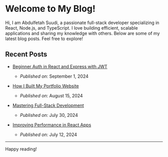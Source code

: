
# Welcome to My Blog!

Hi, I am Abdulfetah Suudi, a passionate full-stack developer specializing in React, Node.js, and TypeScript. I love building efficient, scalable applications and sharing my knowledge with others. Below are some of my latest blog posts. Feel free to explore!

## Recent Posts

-   [Beginner Auth in React and Express with JWT](blogs/beginner-auth)

    -   _Published on_: September 1, 2024

-   [How I Built My Portfolio Website](blogs/my-portfolio-website)

    -   _Published on_: August 15, 2024

-   [Mastering Full-Stack Development](blogs/full-stack-development)

    -   _Published on_: July 30, 2024

-   [Improving Performance in React Apps](blogs/improving-react-performance)
    -   _Published on_: July 12, 2024

---

Happy reading!
